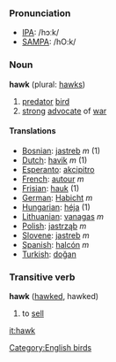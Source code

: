 ===Pronunciation===
*[[w:IPA|IPA]]: /hɔːk/
*[[w:SAMPA|SAMPA]]: /hO:k/

===Noun===
'''hawk''' (plural: [[hawks]])

# [[predator]] [[bird]]
# [[strong]] [[advocate]] of [[war]]

====Translations====
*[[Bosnian]]: [[jastreb]] ''m'' (1)
*[[Dutch]]: [[havik]] ''m'' (1)
*[[Esperanto]]: [[akcipitro]]
*[[French]]: [[autour]] ''m''
*[[Frisian]]: [[hauk]] (1)
*[[German]]: [[Habicht]] ''m''
*[[Hungarian]]: [[héja]] (1)
*[[Lithuanian]]: [[vanagas]] ''m''
*[[Polish]]: [[jastrząb]] ''m''
*[[Slovene]]: [[jastreb]] ''m''
*[[Spanish]]: [[halcón]] ''m''
*[[Turkish]]: [[doğan]]

===Transitive verb===
'''hawk''' ([[hawked]], hawked)

# to [[sell]]

[[Category:English birds]]

[[it:hawk]]